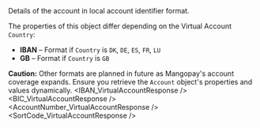 
<ResponseField name="Account" type="object">
Details of the account in local account identifier format.

The properties of this object differ depending on the Virtual Account `Country`:
- **IBAN** – Format if `Country` is `DK`, `DE`, `ES`, `FR`, `LU`
- **GB** – Format if `Country` is `GB`

**Caution:** Other formats are planned in future as Mangopay's account coverage expands. Ensure you retrieve the `Account` object's properties and values dynamically.
<Tabs>
<Tab title="IBAN">
<Expandable title="properties" defaultOpen>
<IBAN_VirtualAccountResponse />
<BIC_VirtualAccountResponse />
</Expandable>
</Tab>
<Tab title="GB">
<Expandable title="properties" defaultOpen>
<AccountNumber_VirtualAccountResponse />
<SortCode_VirtualAccountResponse />
</Expandable>  
</Tab>
</Tabs>
</ResponseField>